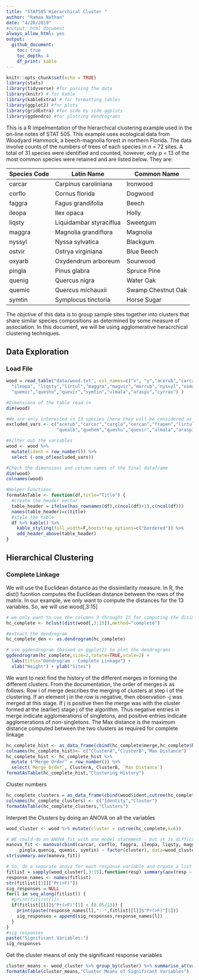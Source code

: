 ```yaml
---
title: "STAT505 Hierarchical Cluster "
author: "Ramaa Nathan"
date: "4/20/2019"
#output: html_document
always_allow_html: yes
output:
  github_document:
    toc: true
    toc_depth: 4
    df_print: kable
---
```


```r
knitr::opts_chunk$set(echo = TRUE)
library(stats)  
library(tidyverse) #for parsing the data
library(knitr) # for kable
library(kableExtra) # for formatting tables
library(ggplot2) #for plots
library(gridExtra) #for side by side ggplots
library(ggdendro) #for plotting dendrograms
```

This is a R impelmentation of the hierarchical clustering example used in the on-line notes of STAT 505.
This example uses ecological data from Woodyard Hammock, a beech-magnolia forest in northern Florida. The data involve counts of the numbers of trees of each species in n = 72 sites. A total of 31 species were identified and counted, however, only p = 13 of the most common species were retained and are listed below. They are:

Species Code | Latin Name | Common Name
------|-------|--------
carcar  |	Carpinus caroliniana  | Ironwood 
corflo |	Cornus florida |	Dogwood
faggra |	Fagus grandifolia |	Beech
ileopa |	Ilex opaca |	Holly
liqsty |	Liquidambar styraciflua	| Sweetgum
maggra |	Magnolia grandiflora |	Magnolia
nyssyl |	Nyssa sylvatica	| Blackgum
ostvir |	Ostrya virginiana |	Blue Beech
oxyarb |	Oxydendrum arboreum |	Sourwood
pingla |	Pinus glabra	| Spruce Pine
quenig |Quercus nigra	 |Water Oak
quemic |	Quercus michauxii	| Swamp Chestnut Oak
symtin |	Symplocus tinctoria	|Horse Sugar


The objctive of this data is to  group sample sites together into clusters  that share similar species compositions as determined by some measure of association. In this document, we will be using agglomerative heracrchical clustering techniques. 


## Data Exploration
### Load File 
```r
wood = read_table("data/wood.txt", col_names=c("x", "y","acerub","carcar","carcor","cargla","cercan","corflo","faggra","frapen",
  "ileopa", "liqsty","lirtul","maggra","magvir","morrub","nyssyl","osmame","ostvir","oxyarb","pingla","pintae","pruser", "quealb","quehem","quenig",
  "quemic","queshu","quevir","symtin","ulmala","araspi","cyrrac") )

#Dimensions of the table read in
dim(wood)

#We are only interested in 13 species (here they will be considered as 13 variables)
excluded_vars <- c("acerub","carcor","cargla","cercan","frapen","lirtul","magvir","morrub","osmame","pintae","pruser",
                   "quealb","quehem","queshu","quevir","ulmala","araspi","cyrrac")

#Filter out the variables
wood <- wood %>% 
  mutate(ident = row_number()) %>%
  select (-one_of(excluded_vars))

#Check the dimensions and column names of the final dataframe
dim(wood)
colnames(wood)
```



```r
#Helper Functions
formatAsTable <- function(df,title="Title") {
  #create the header vector
  table_header = ifelse(has_rownames(df),c(ncol(df)+1),c(ncol(df)))
  names(table_header)=c(title)
  #style the table
  df %>% kable() %>%
    kable_styling(full_width=F,bootstrap_options=c("bordered")) %>%
    add_header_above(table_header)
}
```

## Hierarchical Clustering 
### Complete Linkage 
We will use the Euclidean distance as the dissimilarity measure. In R, the dist(<matrix>) fucntion computes the Euclidean distance between the rows of the matrix. In our example, we only want to compute the distances for the 13 variables. So, we will use wood[,3:15]
```r
# we only want to use the columns 3 throught 15 for computing the disimilarities
hc_complete <- hclust(dist(wood[,3:15]),method="complete")

#extract the dendrogram 
hc_complete_den <- as.dendrogram(hc_complete)

# use ggdendrogram (basaed on ggplot2) to plot the dendrograms
ggdendrogram(hc_complete,size=2,rotate=TRUE,scale=2) +
  labs(title="Dendrogram - Complete Linkage") +
  xlab("Height") + ylab("Sites")
```

We want to next find the history of the different merges in forming the different clusters. From the documentation, the order of merges is as follows: Row i of merge describes the merging of clusters at step i of the clustering. If an element j in the row is negative, then observation -j was merged at this stage. If j is positive then the merge was with the cluster formed at the (earlier) stage j of the algorithm. Thus negative entries in merge indicate agglomerations of singletons, and positive entries indicate agglomerations of non-singletons. The Max distance is the maximum distance computed between the two clusters as required for complete linkage

```r
hc_complete_hist <- as_data_frame(cbind(hc_complete$merge,hc_complete$height))
colnames(hc_complete_hist)<- c("ClusterA","ClusterB","Max Distance")
hc_complete_hist <- hc_complete_hist %>%
  mutate ("Merge Order" = row_number()) %>% 
  select(`Merge Order`, ClusterA, ClusterB, `Max Distance`)
formatAsTable(hc_complete_hist,"Clustering History")
```

Cluster numbers
```r
hc_complete_clusters = as_data_frame(cbind(wood$ident,cutree(hc_complete, k=6)))
colnames(hc_complete_clusters) <- c("Identity","Cluster")
formatAsTable(hc_complete_clusters,"Clusters")
```

Interpret the Clusters by doing an ANOVA on all the variables

```r
wood_cluster <- wood %>% mutate(cluster = cutree(hc_complete,k=6))

# WE could do an ANOVA fit with one model statement - but it is difficult to extract the individual p-values.
manova_fit <- manova(cbind(carcar, corflo, faggra, ileopa, liqsty, maggra, nyssyl, ostvir, oxyarb, 
     pingla,quenig, quemic, symtin) ~ factor(cluster), data=wood_cluster)
str(summary.aov(manova_fit))

# So, do a separate anova for each response variable and create a list of the fits
fitlist = sapply(wood_cluster[,3:15],function(resp) summary(aov(resp ~ factor(cluster), data=wood_cluster)))
response_names <- names(fitlist)
str(fitlist[[1]]["Pr(>F)"])
sig_responses = NULL
for(l in seq_along(fitlist)) {
  #print(fitlist[l])
  if(fitlist[[l]]$"Pr(>F)"[1] < (0.05/13)) {
    print(paste(response_names[l],": ",fitlist[[l]]$"Pr(>F)"[1]))
    sig_responses = append(sig_responses,response_names[l])
  }
}
#sig_responses
paste("Significant Variables:")
sig_responses


```

Get the cluster means of only the significant response variables
```r
cluster_means <- wood_cluster %>% group_by(cluster) %>% summarise_at(vars(sig_responses),mean)
formatAsTable(cluster_means,"Cluster Means of Significant Variables")
```




